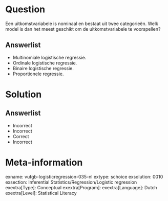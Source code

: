 Question
========

Een uitkomstvariabele is nominaal en bestaat uit twee categorieën. Welk model is dan het meest geschikt om de uitkomstvariabele te voorspellen?
  
Answerlist
----------
* Multinomiale logistische regressie.
* Ordinale logistische regressie.
* Binaire logistische regressie.
* Proportionele regressie.

Solution
========

Answerlist
----------
* Incorrect
* Incorrect
* Correct
* Incorrect

Meta-information
================
exname: vufgb-logisticregression-035-nl
extype: schoice
exsolution: 0010
exsection: Inferential Statistics/Regression/Logistic regression
exextra[Type]: Conceptual
exextra[Program]: 
exextra[Language]: Dutch
exextra[Level]: Statistical Literacy
